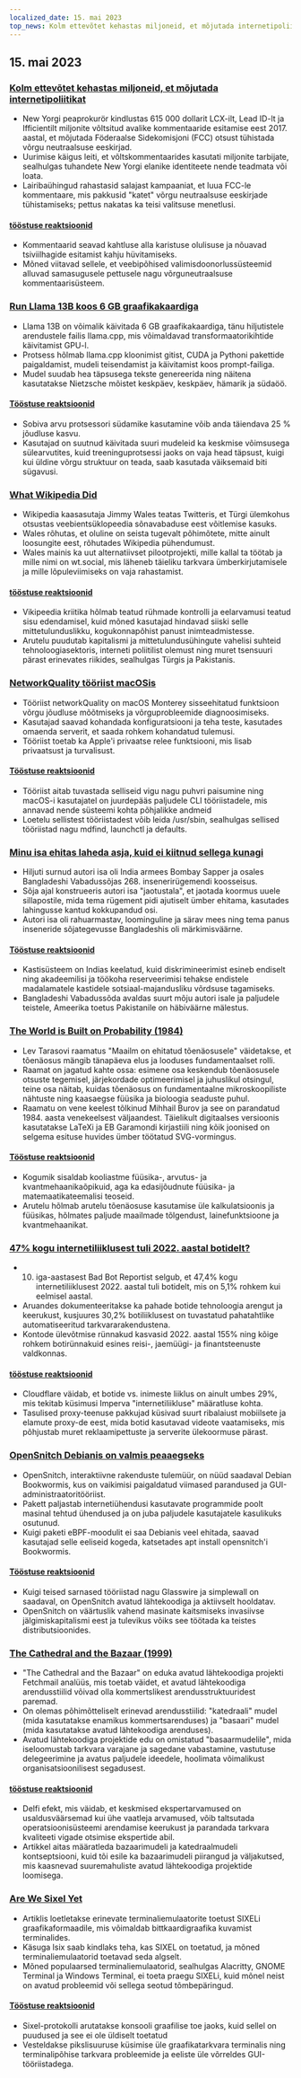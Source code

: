 ```yaml
---
localized_date: 15. mai 2023
top_news: Kolm ettevõtet kehastas miljoneid, et mõjutada internetipoliitikat
---
```


## 15. mai 2023

### [Kolm ettevõtet kehastas miljoneid, et mõjutada internetipoliitikat](https://ag.ny.gov/press-release/2023/attorney-general-james-secures-615000-companies-supplied-fake-comments-influence)

- New Yorgi peaprokurör kindlustas 615 000 dollarit LCX-ilt, Lead ID-lt ja Ifficientilt miljonite võltsitud avalike kommentaaride esitamise eest 2017. aastal, et mõjutada Föderaalse Sidekomisjoni (FCC) otsust tühistada võrgu neutraalsuse eeskirjad.
- Uurimise käigus leiti, et võltskommentaarides kasutati miljonite tarbijate, sealhulgas tuhandete New Yorgi elanike identiteete nende teadmata või loata.
- Lairibaühingud rahastasid salajast kampaaniat, et luua FCC-le kommentaare, mis pakkusid "katet" võrgu neutraalsuse eeskirjade tühistamiseks; pettus nakatas ka teisi valitsuse menetlusi.

#### [tööstuse reaktsioonid](http://news.ycombinator.com/item?id=35934504)

- Kommentaarid seavad kahtluse alla karistuse olulisuse ja nõuavad tsiviilhagide esitamist kahju hüvitamiseks.
- Mõned viitavad sellele, et veebipõhised valimisdoonorlussüsteemid alluvad samasugusele pettusele nagu võrguneutraalsuse kommentaarisüsteem.

### [Run Llama 13B koos 6 GB graafikakaardiga](https://gist.github.com/rain-1/8cc12b4b334052a21af8029aa9c4fafc)

- Llama 13B on võimalik käivitada 6 GB graafikakaardiga, tänu hiljutistele arendustele failis llama.cpp, mis võimaldavad transformaatorikihtide käivitamist GPU-l.
- Protsess hõlmab llama.cpp kloonimist gitist, CUDA ja Pythoni pakettide paigaldamist, mudeli teisendamist ja käivitamist koos prompt-failiga.
- Mudel suudab hea täpsusega tekste genereerida ning näitena kasutatakse Nietzsche mõistet keskpäev, keskpäev, hämarik ja südaöö.

#### [Tööstuse reaktsioonid](http://news.ycombinator.com/item?id=35937505)

- Sobiva arvu protsessori südamike kasutamine võib anda täiendava 25 % jõudluse kasvu.
- Kasutajad on suutnud käivitada suuri mudeleid ka keskmise võimsusega sülearvutites, kuid treeninguprotsessi jaoks on vaja head täpsust, kuigi kui üldine võrgu struktuur on teada, saab kasutada väiksemaid biti sügavusi.

### [What Wikipedia Did](https://twitter.com/jimmy_wales/status/1657494022741426180)

- Wikipedia kaasasutaja Jimmy Wales teatas Twitteris, et Türgi ülemkohus otsustas veebientsüklopeedia sõnavabaduse eest võitlemise kasuks.
- Wales rõhutas, et oluline on seista tugevalt põhimõtete, mitte ainult loosungite eest, rõhutades Wikipedia pühendumust.
- Wales mainis ka uut alternatiivset pilootprojekti, mille kallal ta töötab ja mille nimi on wt.social, mis läheneb täieliku tarkvara ümberkirjutamisele ja mille lõpuleviimiseks on vaja rahastamist.

#### [tööstuse reaktsioonid](http://news.ycombinator.com/item?id=35935714)

- Vikipeedia kriitika hõlmab teatud rühmade kontrolli ja eelarvamusi teatud sisu edendamisel, kuid mõned kasutajad hindavad siiski selle mittetulunduslikku, kogukonnapõhist panust inimteadmistesse.
- Arutelu puudutab kapitalismi ja mittetulundusühingute vahelisi suhteid tehnoloogiasektoris, interneti poliitilist olemust ning muret tsensuuri pärast erinevates riikides, sealhulgas Türgis ja Pakistanis.

### [NetworkQuality tööriist macOSis](https://cyberhost.uk/the-hidden-macos-speedtest-tool-networkquality/)

- Tööriist networkQuality on macOS Monterey sisseehitatud funktsioon võrgu jõudluse mõõtmiseks ja võrguprobleemide diagnoosimiseks.
- Kasutajad saavad kohandada konfiguratsiooni ja teha teste, kasutades omaenda serverit, et saada rohkem kohandatud tulemusi.
- Tööriist toetab ka Apple'i privaatse relee funktsiooni, mis lisab privaatsust ja turvalisust.

#### [Tööstuse reaktsioonid](http://news.ycombinator.com/item?id=35936999)

- Tööriist aitab tuvastada selliseid vigu nagu puhvri paisumine ning macOS-i kasutajatel on juurdepääs paljudele CLI tööriistadele, mis annavad nende süsteemi kohta põhjalikke andmeid
- Loetelu sellistest tööriistadest võib leida /usr/sbin, sealhulgas sellised tööriistad nagu mdfind, launchctl ja defaults.

### [Minu isa ehitas laheda asja, kuid ei kiitnud sellega kunagi](https://robotsinplainenglish.com/e/2023-04-23-aaba-obit.html)

- Hiljuti surnud autori isa oli India armees Bombay Sapper ja osales Bangladeshi Vabadussõjas 268. insenerirügemendi koosseisus.
- Sõja ajal konstrueeris autori isa "jaotustala", et jaotada koormus uuele sillapostile, mida tema rügement pidi ajutiselt ümber ehitama, kasutades lahingusse kantud kokkupandud osi.
- Autori isa oli rahuarmastav, loominguline ja särav mees ning tema panus inseneride sõjategevusse Bangladeshis oli märkimisväärne.

#### [Tööstuse reaktsioonid](http://news.ycombinator.com/item?id=35934903)

- Kastisüsteem on Indias keelatud, kuid diskrimineerimist esineb endiselt ning akadeemilisi ja töökoha reserveerimisi tehakse endistele madalamatele kastidele sotsiaal-majandusliku võrdsuse tagamiseks.
- Bangladeshi Vabadussõda avaldas suurt mõju autori isale ja paljudele teistele, Ameerika toetus Pakistanile on häbiväärne mälestus.

### [The World is Built on Probability (1984)](https://archive.org/details/lev-tarasov-the-world-is-built-on-probability-mir-2023)

- Lev Tarasovi raamatus "Maailm on ehitatud tõenäosusele" väidetakse, et tõenäosus mängib tänapäeva elus ja looduses fundamentaalset rolli.
- Raamat on jagatud kahte ossa: esimene osa keskendub tõenäosusele otsuste tegemisel, järjekordade optimeerimisel ja juhuslikul otsingul, teine osa näitab, kuidas tõenäosus on fundamentaalne mikroskoopiliste nähtuste ning kaasaegse füüsika ja bioloogia seaduste puhul.
- Raamatu on vene keelest tõlkinud Mihhail Burov ja see on parandatud 1984. aasta venekeelsest väljaandest. Täielikult digitaalses versioonis kasutatakse LaTeXi ja EB Garamondi kirjastiili ning kõik joonised on selgema esituse huvides ümber töötatud SVG-vormingus.

#### [Tööstuse reaktsioonid](http://news.ycombinator.com/item?id=35937375)

- Kogumik sisaldab kooliastme füüsika-, arvutus- ja kvantmehaanikaõpikuid, aga ka edasijõudnute füüsika- ja matemaatikateemalisi teoseid.
- Arutelu hõlmab arutelu tõenäosuse kasutamise üle kalkulatsioonis ja füüsikas, hõlmates paljude maailmade tõlgendust, lainefunktsioone ja kvantmehaanikat.

### [47% kogu internetiliiklusest tuli 2022. aastal botidelt?](https://www.securitymagazine.com/articles/99339-47-of-all-internet-traffic-came-from-bots-in-2022)

- 10. iga-aastasest Bad Bot Reportist selgub, et 47,4% kogu internetiliiklusest 2022. aastal tuli botidelt, mis on 5,1% rohkem kui eelmisel aastal.
- Aruandes dokumenteeritakse ka pahade botide tehnoloogia arengut ja keerukust, kusjuures 30,2% botiliiklusest on tuvastatud pahatahtlike automatiseeritud tarkvararakendustena.
- Kontode ülevõtmise rünnakud kasvasid 2022. aastal 155% ning kõige rohkem botirünnakuid esines reisi-, jaemüügi- ja finantsteenuste valdkonnas.

#### [tööstuse reaktsioonid](http://news.ycombinator.com/item?id=35938433)

- Cloudflare väidab, et botide vs. inimeste liiklus on ainult umbes 29%, mis tekitab küsimusi Imperva "internetiliikluse" määratluse kohta.
- Tasulised proxy-teenuse pakkujad küsivad suurt ribalaiust mobiilsete ja elamute proxy-de eest, mida botid kasutavad videote vaatamiseks, mis põhjustab muret reklaamipettuste ja serverite ülekoormuse pärast.

### [OpenSnitch Debianis on valmis peaaegseks](https://people.skolelinux.org/pere/blog/OpenSnitch_in_Debian_ready_for_prime_time.html)

- OpenSnitch, interaktiivne rakenduste tulemüür, on nüüd saadaval Debian Bookwormis, kus on vaikimisi paigaldatud viimased parandused ja GUI-administraatoritööriist.
- Pakett paljastab internetiühendusi kasutavate programmide poolt masinal tehtud ühendused ja on juba paljudele kasutajatele kasulikuks osutunud.
- Kuigi paketi eBPF-moodulit ei saa Debianis veel ehitada, saavad kasutajad selle eeliseid kogeda, katsetades apt install opensnitch'i Bookwormis.

#### [Tööstuse reaktsioonid](http://news.ycombinator.com/item?id=35936044)

- Kuigi teised sarnased tööriistad nagu Glasswire ja simplewall on saadaval, on OpenSnitch avatud lähtekoodiga ja aktiivselt hooldatav.
- OpenSnitch on väärtuslik vahend masinate kaitsmiseks invasiivse jälgimiskapitalismi eest ja tulevikus võiks see töötada ka teistes distributsioonides.

### [The Cathedral and the Bazaar (1999)](http://www.catb.org/~esr/writings/cathedral-bazaar/cathedral-bazaar/)

- "The Cathedral and the Bazaar" on eduka avatud lähtekoodiga projekti Fetchmail analüüs, mis toetab väidet, et avatud lähtekoodiga arendusstiilid võivad olla kommertslikest arendusstruktuuridest paremad.
- On olemas põhimõtteliselt erinevad arendusstiilid: "katedraali" mudel (mida kasutatakse enamikus kommertsarenduses) ja "basaari" mudel (mida kasutatakse avatud lähtekoodiga arenduses).
- Avatud lähtekoodiga projektide edu on omistatud "basaarmudelile", mida iseloomustab tarkvara varajane ja sagedane vabastamine, vastutuse delegeerimine ja avatus paljudele ideedele, hoolimata võimalikust organisatsioonilisest segadusest.

#### [tööstuse reaktsioonid](http://news.ycombinator.com/item?id=35939383)

- Delfi efekt, mis väidab, et keskmised ekspertarvamused on usaldusväärsemad kui ühe vaatleja arvamused, võib taltsutada operatsioonisüsteemi arendamise keerukust ja parandada tarkvara kvaliteeti vigade otsimise ekspertide abil.
- Artikkel aitas määratleda bazaarimudeli ja katedraalmudeli kontseptsiooni, kuid tõi esile ka bazaarimudeli piirangud ja väljakutsed, mis kaasnevad suuremahuliste avatud lähtekoodiga projektide loomisega.

### [Are We Sixel Yet](https://www.arewesixelyet.com/)

- Artiklis loetletakse erinevate terminaliemulaatorite toetust SIXELi graafikaformaadile, mis võimaldab bittkaardigraafika kuvamist terminalides.
- Käsuga lsix saab kindlaks teha, kas SIXEL on toetatud, ja mõned terminaliemulaatorid toetavad seda algselt.
- Mõned populaarsed terminaliemulaatorid, sealhulgas Alacritty, GNOME Terminal ja Windows Terminal, ei toeta praegu SIXELi, kuid mõnel neist on avatud probleemid või sellega seotud tõmbepäringud.

#### [Tööstuse reaktsioonid](http://news.ycombinator.com/item?id=35936331)

- Sixel-protokolli arutatakse konsooli graafilise toe jaoks, kuid sellel on puudused ja see ei ole üldiselt toetatud
- Vesteldakse pikslisuuruse küsimise üle graafikatarkvara terminalis ning terminalipõhise tarkvara probleemide ja eeliste üle võrreldes GUI-tööriistadega.


